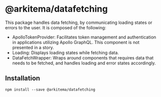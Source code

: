 # @arkitema/datafetching

This package handles data fetching, by communicating loading states or errors to the user. It is composed of the following:

- ApolloTokenProvider: Facilitates token management and authentication in applications utilizing Apollo GraphQL. This component is not presented in a story.
- Loading: Displays loading states while fetching data.
- DataFetchWrapper: Wraps around components that requires data that needs to be fetched, and handles loading and error states accordingly.

## Installation

```
npm install --save @arkitema/datafetching
```
